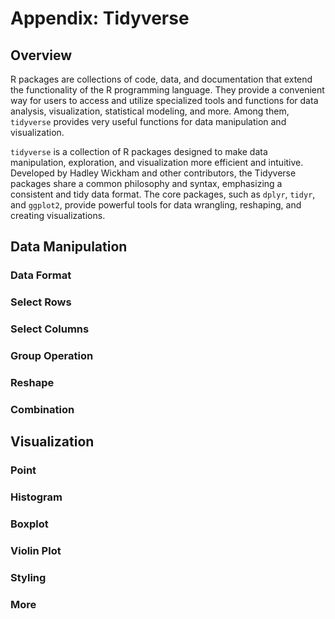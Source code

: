 # Appendix: Tidyverse

## Overview

R packages are collections of code, data, and documentation that extend the functionality of the R programming language. They provide a convenient way for users to access and utilize specialized tools and functions for data analysis, visualization, statistical modeling, and more. Among them, `tidyverse` provides very useful functions for data manipulation and visualization.

`tidyverse` is a collection of R packages designed to make data manipulation, exploration, and visualization more efficient and intuitive. Developed by Hadley Wickham and other contributors, the Tidyverse packages share a common philosophy and syntax, emphasizing a consistent and tidy data format. The core packages, such as `dplyr`, `tidyr`, and `ggplot2`, provide powerful tools for data wrangling, reshaping, and creating visualizations.

## Data Manipulation
### Data Format
### Select Rows
### Select Columns
### Group Operation
### Reshape
### Combination

## Visualization
### Point
### Histogram
### Boxplot
### Violin Plot
### Styling
### More